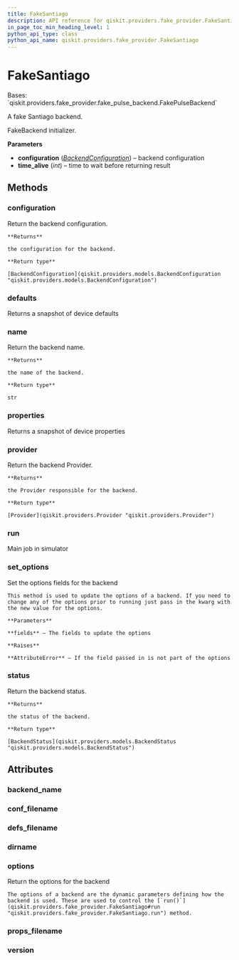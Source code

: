 ```yaml
---
title: FakeSantiago
description: API reference for qiskit.providers.fake_provider.FakeSantiago
in_page_toc_min_heading_level: 1
python_api_type: class
python_api_name: qiskit.providers.fake_provider.FakeSantiago
---
```


# FakeSantiago

<Class id="qiskit.providers.fake_provider.FakeSantiago" isDedicatedPage={true} github="https://github.com/qiskit/qiskit/tree/stable/0.23/qiskit/providers/fake_provider/backends/santiago/fake_santiago.py" signature="FakeSantiago" modifiers="class">
  Bases: `qiskit.providers.fake_provider.fake_pulse_backend.FakePulseBackend`

  A fake Santiago backend.

  FakeBackend initializer.

  **Parameters**

  *   **configuration** ([*BackendConfiguration*](qiskit.providers.models.BackendConfiguration "qiskit.providers.models.BackendConfiguration")) – backend configuration
  *   **time\_alive** (*int*) – time to wait before returning result

  ## Methods

  ### configuration

  <Function id="qiskit.providers.fake_provider.FakeSantiago.configuration" signature="FakeSantiago.configuration()">
    Return the backend configuration.

    **Returns**

    the configuration for the backend.

    **Return type**

    [BackendConfiguration](qiskit.providers.models.BackendConfiguration "qiskit.providers.models.BackendConfiguration")
  </Function>

  ### defaults

  <Function id="qiskit.providers.fake_provider.FakeSantiago.defaults" signature="FakeSantiago.defaults()">
    Returns a snapshot of device defaults
  </Function>

  ### name

  <Function id="qiskit.providers.fake_provider.FakeSantiago.name" signature="FakeSantiago.name()">
    Return the backend name.

    **Returns**

    the name of the backend.

    **Return type**

    str
  </Function>

  ### properties

  <Function id="qiskit.providers.fake_provider.FakeSantiago.properties" signature="FakeSantiago.properties()">
    Returns a snapshot of device properties
  </Function>

  ### provider

  <Function id="qiskit.providers.fake_provider.FakeSantiago.provider" signature="FakeSantiago.provider()">
    Return the backend Provider.

    **Returns**

    the Provider responsible for the backend.

    **Return type**

    [Provider](qiskit.providers.Provider "qiskit.providers.Provider")
  </Function>

  ### run

  <Function id="qiskit.providers.fake_provider.FakeSantiago.run" signature="FakeSantiago.run(run_input, **kwargs)">
    Main job in simulator
  </Function>

  ### set\_options

  <Function id="qiskit.providers.fake_provider.FakeSantiago.set_options" signature="FakeSantiago.set_options(**fields)">
    Set the options fields for the backend

    This method is used to update the options of a backend. If you need to change any of the options prior to running just pass in the kwarg with the new value for the options.

    **Parameters**

    **fields** – The fields to update the options

    **Raises**

    **AttributeError** – If the field passed in is not part of the options
  </Function>

  ### status

  <Function id="qiskit.providers.fake_provider.FakeSantiago.status" signature="FakeSantiago.status()">
    Return the backend status.

    **Returns**

    the status of the backend.

    **Return type**

    [BackendStatus](qiskit.providers.models.BackendStatus "qiskit.providers.models.BackendStatus")
  </Function>

  ## Attributes

  ### backend\_name

  <Attribute id="qiskit.providers.fake_provider.FakeSantiago.backend_name" attributeValue="'fake_santiago'" />

  ### conf\_filename

  <Attribute id="qiskit.providers.fake_provider.FakeSantiago.conf_filename" attributeValue="'conf_santiago.json'" />

  ### defs\_filename

  <Attribute id="qiskit.providers.fake_provider.FakeSantiago.defs_filename" attributeValue="'defs_santiago.json'" />

  ### dirname

  <Attribute id="qiskit.providers.fake_provider.FakeSantiago.dirname" attributeValue="'/home/runner/work/qiskit/qiskit/.tox/docs/lib/python3.8/site-packages/qiskit/providers/fake_provider/backends/santiago'" />

  ### options

  <Attribute id="qiskit.providers.fake_provider.FakeSantiago.options">
    Return the options for the backend

    The options of a backend are the dynamic parameters defining how the backend is used. These are used to control the [`run()`](qiskit.providers.fake_provider.FakeSantiago#run "qiskit.providers.fake_provider.FakeSantiago.run") method.
  </Attribute>

  ### props\_filename

  <Attribute id="qiskit.providers.fake_provider.FakeSantiago.props_filename" attributeValue="'props_santiago.json'" />

  ### version

  <Attribute id="qiskit.providers.fake_provider.FakeSantiago.version" attributeValue="1" />
</Class>

